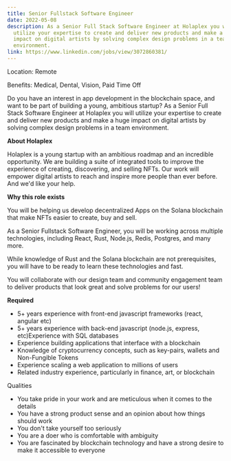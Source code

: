 ```yaml
---
title: Senior Fullstack Software Engineer
date: 2022-05-08
description: As a Senior Full Stack Software Engineer at Holaplex you will
  utilize your expertise to create and deliver new products and make a huge
  impact on digital artists by solving complex design problems in a team
  environment.
link: https://www.linkedin.com/jobs/view/3072860381/
---
```

Location: Remote

Benefits: Medical, Dental, Vision, Paid Time Off

Do you have an interest in app development in the blockchain space, and want to be part of building a young, ambitious startup? As a Senior Full Stack Software Engineer at Holaplex you will utilize your expertise to create and deliver new products and make a huge impact on digital artists by solving complex design problems in a team environment.

**About Holaplex**

Holaplex is a young startup with an ambitious roadmap and an incredible opportunity. We are building a suite of integrated tools to improve the experience of creating, discovering, and selling NFTs. Our work will empower digital artists to reach and inspire more people than ever before. And we'd like your help.

**Why this role exists**

You will be helping us develop decentralized Apps on the Solana blockchain that make NFTs easier to create, buy and sell.

As a Senior Fullstack Software Engineer, you will be working across multiple technologies, including React, Rust, Node.js, Redis, Postgres, and many more.

While knowledge of Rust and the Solana blockchain are not prerequisites, you will have to be ready to learn these technologies and fast.

You will collaborate with our design team and community engagement team to deliver products that look great and solve problems for our users!

**Required**

* 5+ years experience with front-end javascript frameworks (react, angular etc)
* 5+ years experience with back-end javascript (node.js, express, etc)Experience with SQL databases
* Experience building applications that interface with a blockchain
* Knowledge of cryptocurrency concepts, such as key-pairs, wallets and Non-Fungible Tokens
* Experience scaling a web application to millions of users
* Related industry experience, particularly in finance, art, or blockchain

Qualities

* You take pride in your work and are meticulous when it comes to the details
* You have a strong product sense and an opinion about how things should work
* You don't take yourself too seriously
* You are a doer who is comfortable with ambiguity
* You are fascinated by blockchain technology and have a strong desire to make it accessible to everyone